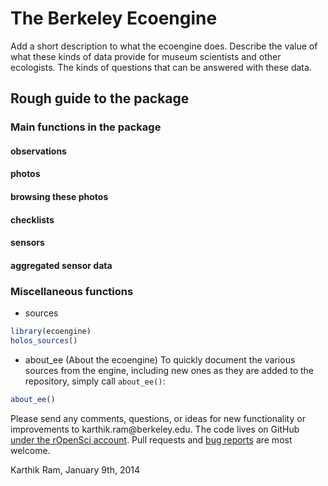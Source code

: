 
# The Berkeley Ecoengine

Add a short description to what the ecoengine does.  Describe the value of what these kinds of data provide for museum scientists and other ecologists. The kinds of questions that can be answered with these data.

## Rough guide to the package

### Main functions in the package

#### observations

#### photos

#### browsing these photos

#### checklists

#### sensors

#### aggregated sensor data


### Miscellaneous functions

- sources

```r
library(ecoengine)
holos_sources()
```

 - about_ee (About the ecoengine)
To quickly document the various sources from the engine, including new ones as they are added to the repository, simply call `about_ee()`: 

```r
about_ee()
```

Please send any comments, questions, or ideas for new functionality or improvements to karthik.ram@berkeley.edu. The code lives on GitHub [under the rOpenSci account](https://github.com/ropensci/ecoengine). Pull requests and [bug reports](https://github.com/ropensci/ecoengine/issues?state=open) are most welcome.

 Karthik Ram, January 9th, 2014